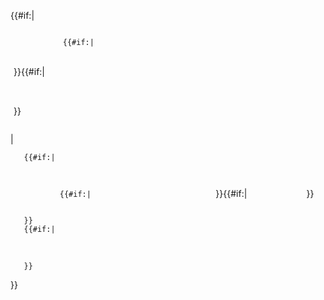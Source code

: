 {{#if:{{both|{{{image1a|}}}{{{image1b|}}}|{{{image2|}}}}}|
	<div class="noresize" style="display:table; width:100%;">
		<div style="display:table-cell; vertical-align:middle; padding:0 2px 0 5px;">
			{{#if:{{{image1a|}}}|<div style="padding-bottom:3px;">{{{image1a|}}}</div>}}{{#if:{{{image1b|}}}|<div style="padding:1px 0 3px;">{{{image1b|}}}</div>}}
			<div>{{{caption1|}}}</div>
		</div>
		<div style="display:table-cell; vertical-align:middle; padding:0 5px 0 2px;">
			<div style="padding-bottom:3px;">{{{image2|}}}</div>
			<div>{{{caption2|}}}</div>
		</div>
	</div>
<!--else:-->|
	{{#if:{{{image1a|}}}{{{image1b|}}}|
		<div class="noresize" style="display:table; width:100%;">
			{{#if:{{{image1a|}}}|<div style="display:table-cell; vertical-align:middle; padding:{{#if:{{{image1b|}}}|0 2px 3px 5px|0 5px 3px}};">{{{image1a|}}}</div>}}{{#if:{{{image1b|}}}|<div style="display:table-cell; vertical-align:middle; padding:0 5px 3px 2px;">{{{image1b|}}}</div>}}
		</div>
		<div>{{{caption1}}}</div>
	}}
	{{#if:{{{image2|}}}|
		<div style="padding:0 5px;">
			<div style="padding-bottom:3px;">{{{image2|}}}</div>
			<div>{{{caption2}}}</div>
		</div>
	}}
}}<noinclude>
{{documentation|content=
此子模板用于简化{{tl|infobox country}}<!--和{{tl|infobox former country}}-->的代码，不直接在条目中使用。
}}</noinclude>